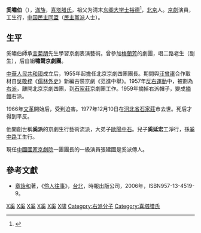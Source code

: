 '''奚嘯伯'''（{{bd|1910年||1977年|12月10日|catIdx=X,奚}}），[[滿族|滿族]]，[[喜塔腊氏|喜塔腊氏]]，祖父为清末[[东阁大学士|东阁大学士]][[裕德|裕德]]<ref>{{Cite book|last=北京市艺术硏究所|last2=上海艺术硏究所|title=《中国京剧史·中卷》|publisher=中国戏剧出版社|year=1990|pages=565|isbn=|ref=harv}}</ref>，[[北京|北京]]人。[[京劇|京劇]]演員，工生行，[[中国民主同盟|中国民主同盟]]（[[民主黨派|民主黨派]]人士）。

== 生平 ==
奚嘯伯師承[[言菊朋|言菊朋]]先生學習京劇表演藝術。曾參加[[梅蘭芳|梅蘭芳]]的劇團，唱二路老生（副生），后自組'''嘯聲京劇團'''。

[[中華人民共和國|中華人民共和國]]成立后，1955年起擔任北京京劇四團團長。期間與[[汪曾祺|汪曾祺]]合作取材自[[吳敬梓|吳敬梓]]《[[儒林外史|儒林外史]]》新編古裝京劇《范進中舉》。1957年[[反右運動|反右運動]]中，被劃為[[右派|右派]]，離開北京京劇四團，到[[石家莊|石家莊]]京劇團工作。1959年摘掉右派帽子，變成[[摘帽|摘帽]]右派。

1966年[[文革|文革]]開始后，受到迫害。1977年12月10日在[[河北省|河北省]][[石家莊|石家莊]]市去世。死后才得到平反。

他開創世稱'''奚派'''的京劇生行藝術流派，大弟子[[歐陽中石|歐陽中石]]。兒子'''奚延宏'''工淨行，孫[[奚中路|奚中路]]工生行。

現任[[中國國家京劇院|中國國家京劇院]]一團團長的一級演員張建國是奚派傳人。

==參考文獻==
{{reflist}}
*[[章詒和|章詒和]]著，《[[伶人往事|伶人往事]]》，[[台北|台北]]，時報出版公司，2006年，ISBN957-13-4519-9。

{{京剧名角}}
{{Authority control}}
{{DEFAULTSORT:Xi}}
[[Category:京劇演員|X奚]]
[[Category:生行演员|X奚]]
[[Category:中国民主同盟盟员|X奚]]
[[Category:满族人|X奚]]
[[Category:北京人|X奚]]
[[Category:奚姓|X啸]]
[[Category:右派分子|Category:右派分子]]
[[Category:喜塔腊氏|Category:喜塔腊氏]]